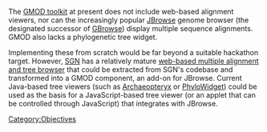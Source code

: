 The [[gmod:GMOD Components|GMOD toolkit]] at present does not include web-based alignment viewers, nor can the increasingly popular [[gmod:JBrowse|JBrowse]] genome browser (the designated successor of [[gmod:GBrowse|GBrowse]]) display multiple sequence alignments. GMOD also lacks a phylogenetic tree widget.

Implementing these from scratch would be far beyond a suitable hackathon target. However, [http://solgenomics.net SGN] has a relatively mature [http://solgenomics.net/tools/align_viewer/ web-based multiple alignment and tree browser] that could be extracted from SGN's codebase and transformed into a GMOD component, an add-on for JBrowse.  Current Java-based tree viewers (such as [http://www.phylosoft.org/atv/ Archaeopteryx] or [http://www.phylowidget.org PhyloWidget]) could be used as the basis for a JavaScript-based tree viewer (or an applet that can be controlled through JavaScript) that integrates with JBrowse.

[[Category:Objectives]]
